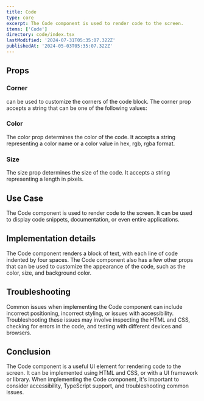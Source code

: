 ```yaml
---
title: Code
type: core
excerpt: The Code component is used to render code to the screen.
items: ['Code']
directory: code/index.tsx
lastModified: '2024-07-31T05:35:07.322Z'
publishedAt: '2024-05-03T05:35:07.322Z'
---
```


## Props

### Corner

can be used to customize the corners of the code block. The corner prop accepts a string that can be one of the following values:

<Playground direction="column" name="codeCorner" root="code" />

### Color

The color prop determines the color of the code. It accepts a string representing a color name or a color value in hex, rgb, rgba format.

<Playground direction="column" name="codeColor" root="code" />

### Size

The size prop determines the size of the code. It accepts a string representing a length in pixels.

<Playground direction="column" name="codeSize" root="code" />

## Use Case

The Code component is used to render code to the screen. It can be used to display code snippets, documentation, or even entire applications.

## Implementation details

The Code component renders a block of text, with each line of code indented by four spaces. The Code component also has a few other props that can be used to customize the appearance of the code, such as the color, size, and background color.

## Troubleshooting

Common issues when implementing the Code component can include incorrect positioning, incorrect styling, or issues with accessibility. Troubleshooting these issues may involve inspecting the HTML and CSS, checking for errors in the code, and testing with different devices and browsers.

## Conclusion

The Code component is a useful UI element for rendering code to the screen. It can be implemented using HTML and CSS, or with a UI framework or library. When implementing the Code component, it's important to consider accessibility, TypeScript support, and troubleshooting common issues.
